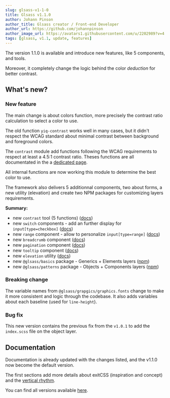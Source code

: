 ```yaml
---
slug: glsass-v1-1-0
title: Glsass v1.1.0
author: Johann Pinson
author_title: Glsass creator / Front-end Developer
author_url: https://github.com/johannpinson
author_image_url: https://avatars1.githubusercontent.com/u/2202989?v=4
tags: [glsass, v1.1, update, features]
---
```


The version 1.1.0 is available and introduce new features, like 5 components,
and tools.

Moreover, it completely change the logic behind the color _deduction_ for better
contrast.

<!--truncate-->

## What's new?

### New feature

The main change is about colors function, more precisely the contrast ratio
calculation to select a color to use.

The old function `yiq-contrast` works well in many cases, but it didn't respect
the WCAG standard about minimal contrast between background and foreground
colors.

The `contrast` module add functions following the WCAG requirements to respect
at least a 4.5:1 contrast ratio. Theses functions are all documentated in the a
[dedicated page](/docs/tools/contrast).

All internal functions are now working this module to determine the best color
to use.

The framework also delivers 5 additionnal components, two about forms, a new
utility (elevation) and create two NPM packages for customizing layers
requirements.

**Summary:**

- new `contrast` tool (5 functions) ([docs](/docs/tools/contrast))
- new `switch` components - add an further display for `input[type=checkbox]`
  ([docs](/docs/components/form#switch))
- new `range` component - allow to personalize `input[type=range]`
  ([docs](/docs/components/form#range))
- new `breadcrumb` component ([docs](/docs/components/breadcrumb))
- new `pagination` component ([docs](/docs/components/pagination))
- new `tooltip` component ([docs](/docs/components/tooltip))
- new `elevation` utility ([docs](/docs/utilities/elevations))
- new `@glsass/basics` package - Generics + Elements layers
  ([npm](http://npmjs.com/package/@glsass/basics))
- new `@glsass/patterns` package - Objects + Components layers
  ([npm](http://npmjs.com/package/@glsass/patterns))

### Breaking change

The variable names from `@glsass/grapgics/graphics.fonts` change to make it more
consistent and logic through the codebase. It also adds variables about each
baseline (used for `line-height`).

### Bug fix

This new version contains the previous fix from the `v1.0.1` to add the
`index.scss` file on the object layer.

## Documentation

Documentation is already updated with the changes listed, and the v1.1.0 now
become the default version.

The first sections add more details about exitCSS (inspiration and concept) and
the [vertical rhythm](/docs/vertical-rhythm).

You can find all versions available [here](/versions).
